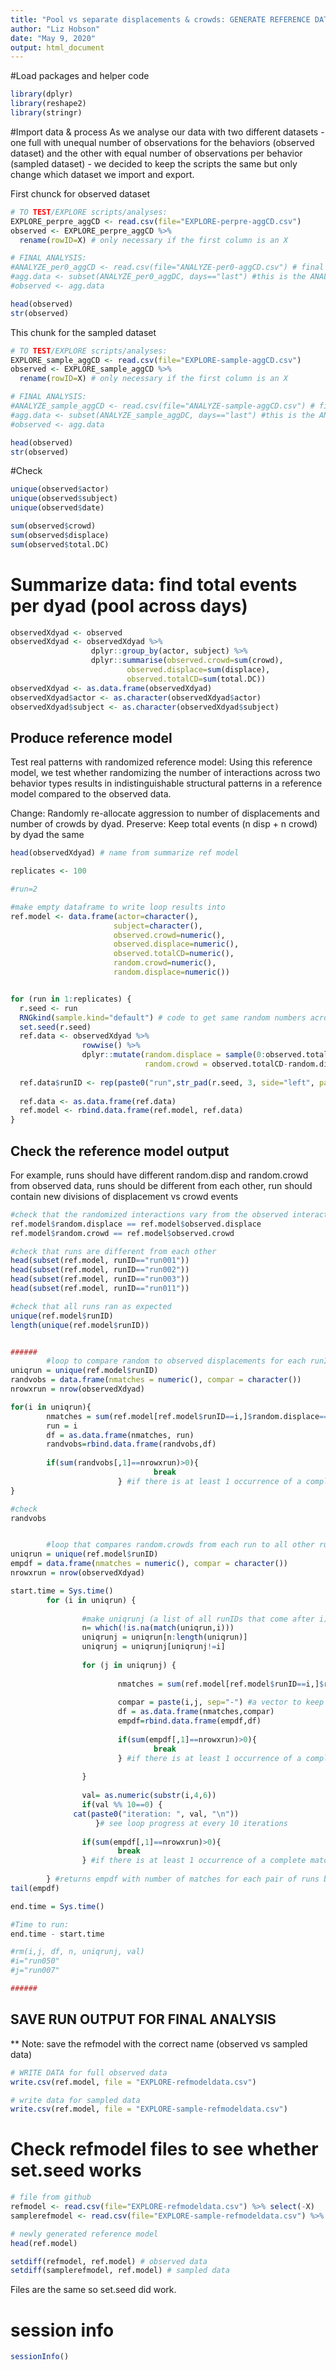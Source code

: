 ```yaml
---
title: "Pool vs separate displacements & crowds: GENERATE REFERENCE DATA"
author: "Liz Hobson"
date: "May 9, 2020"
output: html_document
---
```


#Load packages and helper code
```r
library(dplyr)
library(reshape2)
library(stringr)
```


#Import data & process
As we analyse our data with two different datasets - one full with unequal number of observations for the behaviors (observed dataset) and the other with equal number of observations per behavior (sampled dataset) - we decided to keep the scripts the same but only change which dataset we import and export.

First chunck for observed dataset
```r
# TO TEST/EXPLORE scripts/analyses:
EXPLORE_perpre_aggCD <- read.csv(file="EXPLORE-perpre-aggCD.csv") 
observed <- EXPLORE_perpre_aggCD %>%
  rename(rowID=X) # only necessary if the first column is an X

# FINAL ANALYSIS:
#ANALYZE_per0_aggCD <- read.csv(file="ANALYZE-per0-aggCD.csv") # final analyses
#agg.data <- subset(ANALYZE_per0_aggDC, days=="last") #this is the ANALYZE data for the actual analyses in the final paper
#observed <- agg.data

head(observed)
str(observed)
```

This chunk for the sampled dataset 
```r
# TO TEST/EXPLORE scripts/analyses:
EXPLORE_sample_aggCD <- read.csv(file="EXPLORE-sample-aggCD.csv") 
observed <- EXPLORE_sample_aggCD %>%
  rename(rowID=X) # only necessary if the first column is an X

# FINAL ANALYSIS:
#ANALYZE_sample_aggCD <- read.csv(file="ANALYZE-sample-aggCD.csv") # final analyses
#agg.data <- subset(ANALYZE_sample_aggDC, days=="last") #this is the ANALYZE data for the actual analyses in the final paper
#observed <- agg.data

head(observed)
str(observed)
```



#Check
```r
unique(observed$actor)
unique(observed$subject)
unique(observed$date)

sum(observed$crowd)
sum(observed$displace)
sum(observed$total.DC)

```


# Summarize data: find total events per dyad (pool across days)
```r
observedXdyad <- observed
observedXdyad <- observedXdyad %>% 
                  dplyr::group_by(actor, subject) %>% 
                  dplyr::summarise(observed.crowd=sum(crowd),
                          observed.displace=sum(displace),
                          observed.totalCD=sum(total.DC)) 
observedXdyad <- as.data.frame(observedXdyad)   
observedXdyad$actor <- as.character(observedXdyad$actor)
observedXdyad$subject <- as.character(observedXdyad$subject)
```


## Produce reference model
Test real patterns with randomized reference model: Using this reference model, we test whether randomizing the number of interactions across two behavior types results in indistinguishable structural patterns in a reference model compared to the observed data.

Change: Randomly re-allocate aggression to number of displacements and number of crowds by dyad. 
Preserve: Keep total events (n disp + n crowd) by dyad the same

```r
head(observedXdyad) # name from summarize ref model

replicates <- 100

#run=2

#make empty dataframe to write loop results into
ref.model <- data.frame(actor=character(),
                       subject=character(),
                       observed.crowd=numeric(),
                       observed.displace=numeric(),
                       observed.totalCD=numeric(),
                       random.crowd=numeric(),
                       random.displace=numeric())


for (run in 1:replicates) {
  r.seed <- run
  RNGkind(sample.kind="default") # code to get same random numbers across operating systems (mac vs windows)
  set.seed(r.seed)
  ref.data <- observedXdyad %>%
                rowwise() %>%
                dplyr::mutate(random.displace = sample(0:observed.totalCD, 1),
                              random.crowd = observed.totalCD-random.displace)
  
  ref.data$runID <- rep(paste0("run",str_pad(r.seed, 3, side="left", pad = "0")),    length(observedXdyad$actor)) #generates run IDs that are all 3 digits (001-100), change to 4 digit-padding if running >999
    
  ref.data <- as.data.frame(ref.data)
  ref.model <- rbind.data.frame(ref.model, ref.data)
}

```


## Check the reference model output
For example, runs should have different random.disp and random.crowd from observed data, runs should be different from each other, run should contain new divisions of displacement vs crowd events
```r
#check that the randomized interactions vary from the observed interactions
ref.model$random.displace == ref.model$observed.displace
ref.model$random.crowd == ref.model$observed.crowd

#check that runs are different from each other
head(subset(ref.model, runID=="run001"))
head(subset(ref.model, runID=="run002"))
head(subset(ref.model, runID=="run003"))
head(subset(ref.model, runID=="run011"))

#check that all runs ran as expected
unique(ref.model$runID)
length(unique(ref.model$runID))


######
        #loop to compare random to observed displacements for each runID
uniqrun = unique(ref.model$runID)
randvobs = data.frame(nmatches = numeric(), compar = character())
nrowxrun = nrow(observedXdyad)

for(i in uniqrun){
        nmatches = sum(ref.model[ref.model$runID==i,]$random.displace==ref.model[ref.model$runID==i,]$observed.displace)
        run = i
        df = as.data.frame(nmatches, run)
        randvobs=rbind.data.frame(randvobs,df)
        
        if(sum(randvobs[,1]==nrowxrun)>0){
                                break
                        } #if there is at least 1 occurrence of a complete match between random.displace and observed.displace columns, then break the loop. No more comparisons will be made. Look at end of randvobs to see which runs had a complete match
}

#check
randvobs


        #loop that compares random.crowds from each run to all other runs 
uniqrun = unique(ref.model$runID)
empdf = data.frame(nmatches = numeric(), compar = character())
nrowxrun = nrow(observedXdyad)

start.time = Sys.time()
        for (i in uniqrun) {
                
                #make uniqrunj (a list of all runIDs that come after i)
                n= which(!is.na(match(uniqrun,i))) 
                uniqrunj = uniqrun[n:length(uniqrun)] 
                uniqrunj = uniqrunj[uniqrunj!=i] 
                        
                for (j in uniqrunj) {
                  
                        nmatches = sum(ref.model[ref.model$runID==i,]$random.crowd==ref.model[ref.model$runID==j,]$random.crowd)    # gives the number of dyads for which the number of crowds in run i matches that in run j
                        
                        compar = paste(i,j, sep="-") #a vector to keep track of which runs are being compared
                        df = as.data.frame(nmatches,compar)
                        empdf=rbind.data.frame(empdf,df)
                  
                        if(sum(empdf[,1]==nrowxrun)>0){
                                break
                        } #if there is at least 1 occurrence of a complete match between random.crowd columns from the two runs, then break the inner loop
                        
                }
        
                val= as.numeric(substr(i,4,6))
                if(val %% 10==0) {
              cat(paste0("iteration: ", val, "\n"))
                   }# see loop progress at every 10 iterations
                               
                if(sum(empdf[,1]==nrowxrun)>0){
                        break
                } #if there is at least 1 occurrence of a complete match between random.crowd columns from the two runs, then break the entire loop - no more comparisons will be made. Look at end of empdf to see which runs had a complete match
                
        } #returns empdf with number of matches for each pair of runs being compared
tail(empdf)

end.time = Sys.time()

#Time to run:
end.time - start.time

#rm(i,j, df, n, uniqrunj, val)
#i="run050"
#j="run007"

######

```


## SAVE RUN OUTPUT FOR FINAL ANALYSIS

** Note: save the refmodel with the correct name (observed vs sampled data) 

```r
# WRITE DATA for full observed data
write.csv(ref.model, file = "EXPLORE-refmodeldata.csv")
```

```r
# write data for sampled data
write.csv(ref.model, file = "EXPLORE-sample-refmodeldata.csv")
```


# Check refmodel files to see whether set.seed works
```r
# file from github
refmodel <- read.csv(file="EXPLORE-refmodeldata.csv") %>% select(-X)  
samplerefmodel <- read.csv(file="EXPLORE-sample-refmodeldata.csv") %>% select(-X)  

# newly generated reference model
head(ref.model) 

setdiff(refmodel, ref.model) # observed data
setdiff(samplerefmodel, ref.model) # sampled data

```

Files are the same so set.seed did work. 

# session info 
```r
sessionInfo()
```